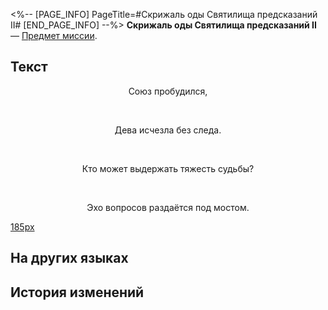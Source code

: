 <%-- [PAGE_INFO]
PageTitle=#Скрижаль оды Святилища предсказаний II#
[END_PAGE_INFO] --%>
{{Предмет Инфобокс
|id          = 150064
|Изображение = Предмет Скрижаль оды Святилища предсказаний II.png
|Тип         = Предмет миссии
|Инвентарь   = Миссии
|Редкость    = 3
|Эффект      = 
|Описание    = Скрижаль, на которой записаны оды и пророчества, предсказывающие конец мира. Говорят, что в таких скрижалях описана великая тайна, которая ждёт, когда её разгадают.
}}
{{Описание|''«Пророчества никогда не излагаются простыми словами», - неизвестный жрец''}}
'''Скрижаль оды Святилища предсказаний II''' — [[Предмет миссии]].

==Текст==
<div align="center">{{Цвет|Ключевой|Скрижаль оды Святилища предсказаний II}}</div>
<div align="center">Союз пробудился,</div><br /><div align="center">Дева исчезла без следа.</div><br /><div align="center">Кто может выдержать тяжесть судьбы?</div><br /><div align="center">Эхо вопросов раздаётся под мостом.</div>
[[Файл:Предмет Скрижаль оды Святилища предсказаний II.png|185px]]

==На других языках==
{{На других языках
|en   = "Sanctum of Prophecy" Hymn Tablet (II)
|zhs  = 「神谕圣地」的颂言石板（其二）
|zht  = 「神諭聖地」的頌言石板（其二）
|ja   = 「神託の聖地」の頌歌石板（その2）
|ko   = 「신탁의 성지」의 송가 석판 (2)
|es   = Losa con himno del Santuario del Oráculo&nbsp;II
|fr   = Tablette prophétique du Sanctuaire de la prophétie (II)
|ru   = Скрижаль оды Святилища предсказаний II
|th   = แผ่นหินสดุดีใน "แดนพยากรณ์ศักดิ์สิทธิ์" II
|vi   = Phiến Đá Ca Tụng "Thánh Địa Lời Sấm Truyền"-II
|de   = Hymnentafel aus dem Heiligtum der Prophezeiung (II)
|id   = Prasasti Ode "Wilayah Suci Ramalan" II
|pt   = Tabuleta de Hinos do Santuário da Profecia (II)
}}

==История изменений==
{{История изменений|3.5}}